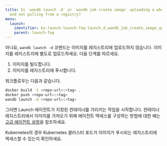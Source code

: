 ```yaml
---
title: Is `wandb launch -d` or `wandb job create image` uploading a whole docker artifact
  and not pulling from a registry?
menu:
  launch:
    identifier: ko-launch-launch-faq-launch_d_wandb_job_create_image_uploading_whole_docker
    parent: launch-faq
---
```


아니요, `wandb launch -d` 코맨드는 이미지를 레지스트리에 업로드하지 않습니다. 이미지를 레지스트리에 별도로 업로드하세요. 다음 단계를 따르세요.

1. 이미지를 빌드합니다.
2. 이미지를 레지스트리에 푸시합니다.

워크플로우는 다음과 같습니다.

```bash
docker build -t <repo-url>:<tag> .
docker push <repo-url>:<tag>
wandb launch -d <repo-url>:<tag>
```

그러면 Launch 에이전트가 지정된 컨테이너를 가리키는 작업을 시작합니다. 컨테이너 레지스트리에서 이미지를 가져오기 위해 에이전트 엑세스를 구성하는 방법에 대한 예는 [고급 에이전트 설정](/ko/launch/set-up-launch/setup-agent-advanced#agent-configuration)을 참조하세요.

Kubernetes의 경우 Kubernetes 클러스터 포드가 이미지가 푸시되는 레지스트리에 엑세스할 수 있는지 확인하세요.
